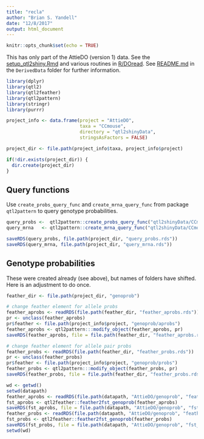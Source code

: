 ```yaml
---
title: "recla"
author: "Brian S. Yandell"
date: "12/8/2017"
output: html_document
---
```


```r
knitr::opts_chunk$set(echo = TRUE)
```

This has only part of the AttieDO (version 1) data. See the [setup_qtl2shiny.Rmd](https://github.com/byandell/DOread/blob/master/inst/DerivedData/setup_qtl2shiny.Rmd) and various routines in [R/DOread](https://github.com/byandell/DOread).
See [README.md](~/Documents/Research/attie_alan/DO/data/DerivedData/README.md)
in the `DerivedData` folder for further information.

```r
library(dplyr)
library(qtl2)
library(qtl2feather)
library(qtl2pattern)
library(stringr)
library(purrr)
```

```r
project_info <- data.frame(project = "AttieDO",
                           taxa = "CCmouse",
                           directory = "qtl2shinyData",
                           stringsAsFactors = FALSE)
```

```r
project_dir <- file.path(project_info$taxa, project_info$project)
```

```r
if(!dir.exists(project_dir)) {
  dir.create(project_dir)
}
```

## Query functions

Use `create_probs_query_func` and `create_mrna_query_func` from package `qtl2pattern` to query genotype probabilities.

```r
query_probs <-  qtl2pattern::create_probs_query_func("qtl2shinyData/CCmouse/AttieDO")
query_mrna   <- qtl2pattern::create_mrna_query_func("qtl2shinyData/CCmouse/AttieDO")
```

```r
saveRDS(query_probs, file.path(project_dir, "query_probs.rds"))
saveRDS(query_mrna, file.path(project_dir, "query_mrna.rds"))
```

## Genotype probabilities

These were created already (see above), but names of folders have shifted. Here is an adjustment to do once.

```r
feather_dir <- file.path(project_dir, "genoprob")

# change feather element for allele probs
feather_aprobs <- readRDS(file.path(feather_dir, "feather_aprobs.rds"))
pr <- unclass(feather_aprobs)
pr$feather <- file.path(project_info$project, "genoprob/aprobs")
feather_aprobs <- qtl2pattern:::modify_object(feather_aprobs, pr)
saveRDS(feather_aprobs, file = file.path(feather_dir, "feather_aprobs.rds"))

# change feather element for allele pair probs
feather_probs <- readRDS(file.path(feather_dir, "feather_probs.rds"))
pr <- unclass(feather_probs)
pr$feather <- file.path(project_info$project, "genoprob/probs")
feather_probs <- qtl2pattern:::modify_object(feather_probs, pr)
saveRDS(feather_probs, file = file.path(feather_dir, "feather_probs.rds"))
```

```r
wd <- getwd()
setwd(datapath)
feather_aprobs <- readRDS(file.path(datapath, "AttieDO/genoprob", "feather_aprobs.rds"))
fst_aprobs <- qtl2feather::feather2fst_genoprob(feather_aprobs)
saveRDS(fst_aprobs, file = file.path(datapath, "AttieDO/genoprob", "fst_aprobs.rds"))
feather_probs <- readRDS(file.path(datapath, "AttieDO/genoprob", "feather_probs.rds"))
fst_probs <- qtl2feather::feather2fst_genoprob(feather_probs)
saveRDS(fst_probs, file = file.path(datapath, "AttieDO/genoprob", "fst_probs.rds"))
setwd(wd)
```

